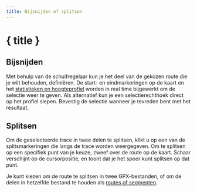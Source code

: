 ```yaml
---
title: Bijsnijden of splitsen
---
```


<script>
</script>

# <ScissorsIcon size="24" class="inline-block" style="margin-bottom: 5px" /> { title }

## Bijsnijden

Met behulp van de schuifregelaar kun je het deel van de gekozen route die je wilt behouden, definiëren.
De start- en eindmarkeringen op de kaart en het [statistieken en hoogteprofiel](../files-and-stats) worden in real time bijgewerkt om de selectie weer te geven.
Als alternatief kun je een selectierechthoek direct op het profiel slepen.
Bevestig de selectie wanneer je tevreden bent met het resultaat.

<div class="flex flex-row justify-center">
    <Scissors class="text-foreground p-3 border rounded-md shadow-lg" />
</div>

## Splitsen

Om de geselecteerde trace in twee delen te splitsen, klikt u op een van de splitsmarkeringen die langs de trace worden weergegeven.
Om te splitsen op een specifiek punt van je keuze, zweef over de route op de kaart.
Schaar verschijnt op de cursorpositie, en toont dat je het spoor kunt splitsen op dat punt.

Je kunt kiezen om de route te splitsen in twee GPX-bestanden, of om de delen in hetzelfde bestand te houden als [routes of segmenten](../gpx).

<DocsImage src="tools/split" alt="Over het geselecteerde spoor zweven verandert je cursor in een schaar." />
